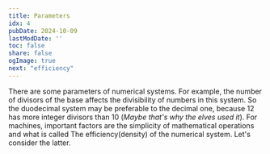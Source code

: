 ```yaml
---
title: Parameters
idx: 4
pubDate: 2024-10-09
lastModDate: ''
toc: false
share: false
ogImage: true
next: "efficiency"
---
```


There are some parameters of numerical systems. 
For example, the number of divisors of the base affects the divisibility of numbers in this system. 
So the duodecimal system may be preferable to the decimal one, because 12 has more integer divisors than 10
(_Maybe that's why the elves used it_). 
For machines, important factors are the simplicity of mathematical operations and what is called 
The efficiency(density) of the numerical system. 
Let's consider the latter.